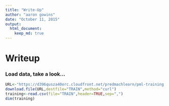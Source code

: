 ```yaml
---
title: "Write-Up"
author: "aaron gowins"
date: "October 11, 2015"
output:
  html_document:
    keep_md: true
---
```


# Writeup
### Load data, take a look...

```r
URL<-"https://d396qusza40orc.cloudfront.net/predmachlearn/pml-training.csv"
download.file(URL,destfile="TRAIN",method="curl")
training<-read.csv(file="TRAIN",header=TRUE,sep=",")
dim(training)
```


